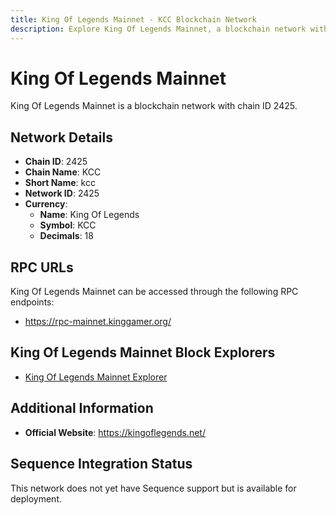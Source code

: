```yaml
--- 
title: King Of Legends Mainnet - KCC Blockchain Network
description: Explore King Of Legends Mainnet, a blockchain network with chain ID 2425. Learn about its native currency, King Of Legends, and how to interact with the network.
---
```


# King Of Legends Mainnet

King Of Legends Mainnet is a blockchain network with chain ID 2425.

## Network Details

- **Chain ID**: 2425
- **Chain Name**: KCC
- **Short Name**: kcc
- **Network ID**: 2425
- **Currency**: 
  - **Name**: King Of Legends
  - **Symbol**: KCC
  - **Decimals**: 18

## RPC URLs

King Of Legends Mainnet can be accessed through the following RPC endpoints:

- https://rpc-mainnet.kinggamer.org/

## King Of Legends Mainnet Block Explorers

- [King Of Legends Mainnet Explorer](https://kingscan.org)

## Additional Information

- **Official Website**: https://kingoflegends.net/

## Sequence Integration Status

This network does not yet have Sequence support but is available for deployment.
